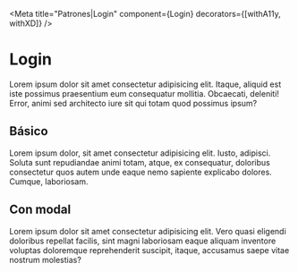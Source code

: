 <!-- Addons -->

<!-- Component -->

<Meta
  title="Patrones|Login"
  component={Login}
  decorators={[withA11y, withXD]} />


# Login

Lorem ipsum dolor sit amet consectetur adipisicing elit. Itaque, aliquid est iste possimus praesentium eum consequatur mollitia. Obcaecati, deleniti! Error, animi sed architecto iure sit qui totam quod possimus ipsum?

## Básico

Lorem ipsum dolor, sit amet consectetur adipisicing elit. Iusto, adipisci. Soluta sunt repudiandae animi totam, atque, ex consequatur, doloribus consectetur quos autem unde eaque nemo sapiente explicabo dolores. Cumque, laboriosam.

<Preview>
  <Story name="Básico">
    <Login onSubmit={action("login-submit")} />
  </Story>
</Preview>


## Con modal

Lorem ipsum dolor sit amet consectetur adipisicing elit. Vero quasi eligendi doloribus repellat facilis, sint magni laboriosam eaque aliquam inventore voluptas doloremque reprehenderit suscipit, itaque, accusamus saepe vitae nostrum molestias?

<Preview className="modal-preview">
  <Story name="Con modal">
    <div class="docs-modal-wrapper">
      <Modal
        title="Ingresá al sitio"
        visible={true}
        size="small"
        onClose={action("modal-close")}
      >
        <Login onSubmit={action("login-submit")} />
      </Modal>
    </div>
  </Story>
</Preview>
